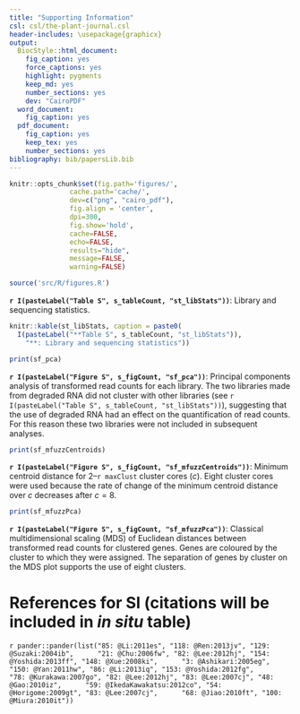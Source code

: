 ```yaml
---
title: "Supporting Information"
csl: csl/the-plant-journal.csl
header-includes: \usepackage{graphicx}
output:
  BiocStyle::html_document:
    fig_caption: yes
    force_captions: yes
    highlight: pygments
    keep_md: yes
    number_sections: yes
    dev: "CairoPDF"
  word_document:
    fig_caption: yes
  pdf_document:
    fig_caption: yes
    keep_tex: yes
    number_sections: yes
bibliography: bib/papersLib.bib
---
```


```r

knitr::opts_chunk$set(fig.path='figures/',
               cache.path='cache/',
               dev=c("png", "cairo_pdf"),
               fig.align = 'center',
               dpi=300,
               fig.show='hold',
               cache=FALSE,
               echo=FALSE,
               results="hide",
               message=FALSE,
               warning=FALSE)

source('src/R/figures.R')

```


**`r I(pasteLabel("Table S", s_tableCount, "st_libStats"))`**: Library and sequencing statistics.

``` r
knitr::kable(st_libStats, caption = paste0(
  I(pasteLabel("**Table S", s_tableCount, "st_libStats")),
    "**: Library and sequencing statistics"))
```

```r
print(sf_pca)
```

**`r I(pasteLabel("Figure S", s_figCount, "sf_pca"))`**: Principal components analysis of transformed read counts for each library. The two libraries made from degraded RNA did not cluster with other libraries (see `r I(pasteLabel("Table S", s_tableCount, "st_libStats"))`), suggesting that the use of degraded RNA had an effect on the quantification of read counts. For this reason these two libraries were not included in subsequent analyses.

```r
print(sf_mfuzzCentroids)
```

**`r I(pasteLabel("Figure S", s_figCount, "sf_mfuzzCentroids"))`**: Minimum centroid distance for 2–`r maxClust` cluster cores (*c*). Eight cluster cores were used because the rate of change of the minimum centroid distance over *c* decreases after $c = 8$.

``` r
print(sf_mfuzzPca)
```

**`r I(pasteLabel("Figure S", s_figCount, "sf_mfuzzPca"))`**: Classical multidimensional scaling (MDS) of Euclidean distances between transformed read counts for clustered genes. Genes are coloured by the cluster to which they were assigned. The separation of genes by cluster on the MDS plot supports the use of eight clusters.

# References for SI (citations will be included in *in situ* table)

`r pander::pander(list("85: @Li:2011es", "118: @Ren:2013jv", "129: @Suzaki:2004ib", 
    "21: @Chu:2006fw", "82: @Lee:2012hj", "154: @Yoshida:2013ff", "148: @Xue:2008ki", 
    "3: @Ashikari:2005eg", "150: @Yan:2011hw", "86: @Li:2013iq", "153: @Yoshida:2012fg", 
    "78: @Kurakawa:2007go", "82: @Lee:2012hj", "83: @Lee:2007cj", "48: @Gao:2010iz", 
    "59: @IkedaKawakatsu:2012co", "54: @Horigome:2009gt", "83: @Lee:2007cj", 
    "68: @Jiao:2010ft", "100: @Miura:2010it"))`



